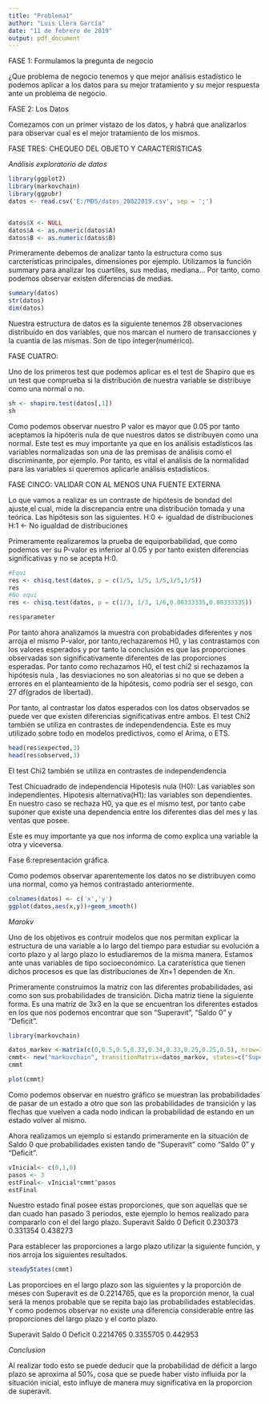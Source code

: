 ```yaml
---
title: "Problema1"
author: "Luis Llera García"
date: "11 de febrero de 2019"
output: pdf_document
---
```

FASE 1: Formulamos la pregunta de negocio

¿Que problema de negocio tenemos y que mejor análisis estadístico le podemos aplicar a los datos para su mejor tratamiento y su mejor respuesta ante un problema de negocio.

FASE 2: Los Datos

Comezamos con un primer vistazo de los datos, y habrá que analizarlos para observar cual es el mejor tratamiento de los mismos.

FASE TRES: CHEQUEO DEL OBJETO Y CARACTERISTICAS

*Análisis exploratorio de datos*
```r
library(ggplot2)
library(markovchain)
library(ggpubr)
datos <- read.csv('E:/MDS/datos_20022019.csv', sep = ';')


datos$X <- NULL
datos$A <- as.numeric(datos$A)
datos$B <- as.numeric(datos$B)

```
Primeramente debemos de analizar tanto la estructura como sus carcterísticas principales, dimensiones por ejemplo.
Utilizamos la función summary para analizar los cuartiles, sus medias, mediana... Por tanto, como podemos observar existen diferencias de medias.

```r
summary(datos)
str(datos)
dim(datos)
```

Nuestra estructura de datos es la siguiente tenemos 28 observaciones distribuido en dos variables, que nos marcan el numero de transacciones y la cuantía de las mismas. Son de tipo ínteger(numérico).

FASE CUATRO:

Uno de los primeros test que podemos aplicar es el test de Shapiro que es un test que comprueba si la distribución de nuestra variable se distribuye como una normal o no.  
```r
sh <- shapiro.test(datos[,1])
sh

```
Como podemos observar nuestro P valor es mayor que 0.05 por tanto aceptamos la hipóteris nula de que nuestros datos se distribuyen como una normal. Este test es muy importante ya que en los análisis estadísticos las variables normalizadas son una de las premisas de análisis como el discriminante, por ejemplo. Por tanto, es vital el análisis de la normalidad para las variables si queremos aplicarle análisis estadísticos.


FASE CINCO: VALIDAR CON AL MENOS UNA FUENTE EXTERNA

Lo que vamos a realizar es un contraste de hipótesis de bondad del ajuste,el cual, mide la discrepancia entre una distribución tomada y una teórica. Las hipótesis son las siguientes.
H:0 <- igualdad de distribuciones
H:1 <- No igualdad de distribuciones

Primeramente realizaremos la prueba de equiporbabilidad, que como podemos ver su P-valor es inferior al 0.05 y por tanto existen diferencias significativas y no se acepta H:0.

```r
#Equi
res <- chisq.test(datos, p = c(1/5, 1/5, 1/5,1/5,1/5))
res
#No equi
res <- chisq.test(datos, p = c(1/3, 1/3, 1/6,0.08333335,0.08333335))

res$parameter

```
Por tanto ahora analizamos la muestra con probabidades diferentes y nos arroja el mismo P-valor, por tanto,rechazaremos H0, y las contrastamos con los valores esperados y por tanto la conclusión es que las proporciones observadas son significativamente diferentes de las proporciones esperadas. 
Por tanto como rechazamos H0, el test chi2 si rechazamos la hipótesis nula , las desviaciones no son aleatorias si no que se deben a errores en el planteamiento de la hipótesis, como podría ser el sesgo, con 27 df(grados de libertad).

Por  tanto, al contrastar los datos esperados con los datos observados se puede ver que existen diferencias significativas entre ambos. El test Chi2 también se utiliza en contrastes de independendencia.
Este es muy utilizado sobre todo en modelos predictivos, como el Arima, o ETS.

```r
head(res$expected,3)
head(res$observed,3)
```
El test Chi2 también se utiliza en contrastes de independendencia 

Test Chicuadrado de independencia
Hipotesis nula (H0): Las variables son independientes.
Hipotesis alternativa(H1): las variables son dependientes.
En nuestro caso se rechaza H0, ya que es el mismo test, por tanto cabe suponer que existe una dependencia entre los diferentes dias del mes y las ventas que posee.

Este es muy importante ya que nos informa de como explica una variable la otra y viceversa.

Fase 6:representación gráfica.

Como podemos observar aparentemente los datos no se distribuyen como una normal, como ya hemos contrastado anteriormente.
```r
colnames(datos) <- c('x','y')
ggplot(datos,aes(x,y))+geom_smooth()
```


*Marokv*

Uno de los objetivos es contruir modelos que nos permitan explicar la estructura de una variable a lo largo del tiempo para estudiar su evolución a corto plazo y al largo plazo lo estudiaremos de la misma manera. Estamos ante unas variables de tipo socioeconómico. La caraterística que tienen dichos procesos es que las distribuciones de Xn+1 dependen de Xn.

Primeramente construimos la matriz con las diferentes probabilidades, asi como son sus probabilidades de transición. Dicha matriz tiene la siguiente forma. Es una matriz de 3x3 en la que se encuentran los diferentes estados en los que nos podemos encontrar que son "Superavit", "Saldo 0" y "Deficit".
```r
library(markovchain)

datos_markov <-matrix(c(0,0.5,0.5,0.33,0.34,0.33,0.25,0.25,0.5), nrow=3, byrow = TRUE)
cmmt<- new("markovchain", transitionMatrix=datos_markov, states=c("Superavit", "Saldo 0", "Deficit"), name="CADENA DE MARKOV")
cmmt
```

```r
plot(cmmt)
```
Como podemos observar en nuestro gráfico se muestran las probabilidades de pasar de un estado a otro que son las probabilidades de transición y las flechas que vuelven a cada nodo indican la probabilidad de estando en un estado volver al mismo.

Ahora realizamos un ejemplo si estando primeramente en la situación de Saldo 0 que probabilidades existen tando de "Superavit" como "Saldo 0" y "Deficit".
```r
vInicial<- c(0,1,0)
pasos <- 3
estFinal<- vInicial*cmmt^pasos
estFinal
```
Nuestro estado final posee estas proporciones, que son aquellas que se dan cuado han pasado 3 periodos, este ejemplo lo hemos realizado para compararlo con el  del largo plazo.
Superavit  Saldo 0  Deficit
0.230373 0.331354 0.438273



Para establecer las proporciones a largo plazo utilizar la siguiente función, y nos arroja los siguientes resultados.
```r
steadyStates(cmmt)
```
Las proporcioes en el largo plazo son las siguientes y la proporción de meses con Superavit es de 0.2214765, que es la proporción menor, la cual será la menos probable que se repita bajo las probabilidades establecidas. Y como podemos observar no existe una diferencia considerable entre las proporciones del largo plazo y el corto plazo.

Superavit   Saldo 0  Deficit 
0.2214765 0.3355705 0.442953

*Conclusion*

Al realizar todo esto se puede deducir que la probabilidad de déficit a largo plazo se aproxima al 50%, cosa que se puede haber visto influida por la situación inicial, esto influye de manera muy significativa en la proporcion de superavit.




